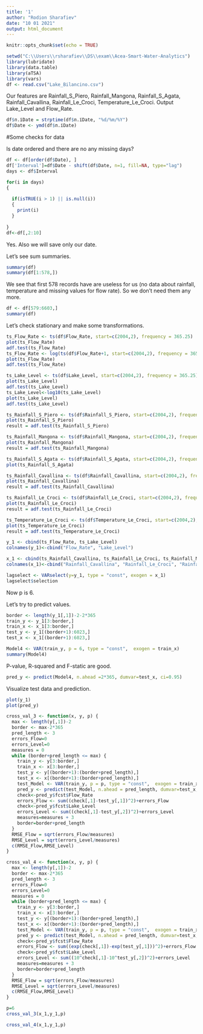 ```yaml
---
title: '1'
author: "Rodion Sharafiev"
date: "10 01 2021"
output: html_document
---
```


```r
knitr::opts_chunk$set(echo = TRUE)
```



```r
setwd("C:\\Users\\rsharafiev\\DS\\exam\\Acea-Smart-Water-Analytics")
library(lubridate)
library(data.table)
library(aTSA)
library(vars)
df <- read.csv("Lake_Bilancino.csv")
```


Our features are Rainfall_S_Piero, Rainfall_Mangona, Rainfall_S_Agata, Rainfall_Cavallina, Rainfall_Le_Croci, Temperature_Le_Croci.
Output Lake_Level and Flow_Rate.


```r
df$п.їDate = strptime(df$п.їDate, "%d/%m/%Y")
df$Date <- ymd(df$п.їDate)
```
#Some checks for data

Is date ordered and there are no any missing days?
```r
df <- df[order(df$Date), ]
df['Interval']=df$Date - shift(df$Date, n=1, fill=NA, type="lag")
days <- df$Interval

for(i in days)
{
  
  if(isTRUE(i > 1) || is.null(i))
  {
    print(i)
  }
    
}
df<-df[,2:10]
```
Yes. Also we will save only our date.

Let's see sum summaries.
```r

summary(df)
summary(df[1:578,])
```
We see that first 578 records have are useless for us (no data about rainfall, temperature and missing values for flow rate).
So we don't need them any more.
```r
df <- df[579:6603,]
summary(df)
```
Let's check stationary and make some transformations.
```r
ts_Flow_Rate <- ts(df$Flow_Rate, start=c(2004,2), frequency = 365.25)
plot(ts_Flow_Rate)
adf.test(ts_Flow_Rate)
ts_Flow_Rate <- log(ts(df$Flow_Rate+1, start=c(2004,2), frequency = 365.25))
plot(ts_Flow_Rate)
adf.test(ts_Flow_Rate)
```
```r
ts_Lake_Level <- ts(df$Lake_Level, start=c(2004,2), frequency = 365.25)
plot(ts_Lake_Level)
adf.test(ts_Lake_Level)
ts_Lake_Level<-log10(ts_Lake_Level)
plot(ts_Lake_Level)
adf.test(ts_Lake_Level)
```
```r
ts_Rainfall_S_Piero <- ts(df$Rainfall_S_Piero, start=c(2004,2), frequency = 365.25)
plot(ts_Rainfall_S_Piero)
result = adf.test(ts_Rainfall_S_Piero)

```
```r
ts_Rainfall_Mangona <- ts(df$Rainfall_Mangona, start=c(2004,2), frequency = 365.25)
plot(ts_Rainfall_Mangona)
result = adf.test(ts_Rainfall_Mangona)

```
```r
ts_Rainfall_S_Agata <- ts(df$Rainfall_S_Agata, start=c(2004,2), frequency = 365.25)
plot(ts_Rainfall_S_Agata)

```
```r
ts_Rainfall_Cavallina <- ts(df$Rainfall_Cavallina, start=c(2004,2), frequency = 365.25)
plot(ts_Rainfall_Cavallina)
result = adf.test(ts_Rainfall_Cavallina)

```
```r
ts_Rainfall_Le_Croci <- ts(df$Rainfall_Le_Croci, start=c(2004,2), frequency = 365.25)
plot(ts_Rainfall_Le_Croci)
result = adf.test(ts_Rainfall_Le_Croci)

```
```r
ts_Temperature_Le_Croci <- ts(df$Temperature_Le_Croci, start=c(2004,2), frequency = 365.25)
plot(ts_Temperature_Le_Croci)
result = adf.test(ts_Temperature_Le_Croci)

```

```r
y_1 <- cbind(ts_Flow_Rate, ts_Lake_Level)
colnames(y_1)<-cbind("Flow_Rate", "Lake_Level")

x_1 <- cbind(ts_Rainfall_Cavallina, ts_Rainfall_Le_Croci, ts_Rainfall_Mangona, ts_Rainfall_S_Agata, ts_Rainfall_S_Piero, ts_Temperature_Le_Croci, shift(ts_Rainfall_Cavallina), shift(ts_Rainfall_Le_Croci), shift(ts_Rainfall_Mangona), shift(ts_Rainfall_S_Agata), shift(ts_Rainfall_S_Piero),shift(ts_Temperature_Le_Croci),shift(ts_Rainfall_Cavallina, n=2L), shift(ts_Rainfall_Le_Croci, n=2L), shift(ts_Rainfall_Mangona, n=2L), shift(ts_Rainfall_S_Agata, n=2L), shift(ts_Rainfall_S_Piero, n=2L),shift(ts_Temperature_Le_Croci, n=2L))
colnames(x_1)<-cbind("Rainfall_Cavallina", "Rainfall_Le_Croci", "Rainfall_Mangona", "Rainfall_S_Agata", "Rainfall_S_Piero", "Temperature_Le_Croci","Rainfall_Cavallina_1", "Rainfall_Le_Croci_1", "Rainfall_Mangona_1", "Rainfall_S_Agata_1", "Rainfall_S_Piero_1","Temperature_Le_Croci_1","Rainfall_Cavallina_2", "Rainfall_Le_Croci_2", "Rainfall_Mangona_2", "Rainfall_S_Agata_2", "Rainfall_S_Piero_2","Temperature_Le_Croci_2")

lagselect <- VARselect(y=y_1, type = "const", exogen = x_1)
lagselect$selection
```
Now p is 6.

Let's try to predict values.
```r
border <- length(y_1[,1])-2-2*365
train_y <- y_1[3:border,]
train_x <- x_1[3:border,]
test_y <- y_1[(border+1):6023,]
test_x <- x_1[(border+1):6023,]


```

```r
Model4 <- VAR(train_y, p = 6, type = "const",  exogen = train_x)
summary(Model4)
```
P-value, R-squared and F-static are good.
```r
pred_y <- predict(Model4, n.ahead =2*365, dumvar=test_x, ci=0.95)
```




Visualize test data and prediction.
```r

plot(y_1)
plot(pred_y)
```

```r
cross_val_3 <- function(x, y, p) {
  max <- length(y[,1])-2
  border <- max-2*365
  pred_length <- 3
  errors_Flow=0
  errors_Level=0
  measures = 0
  while (border+pred_length <= max) {
    train_y <- y[3:border,]
    train_x <- x[3:border,]
    test_y <- y[(border+1):(border+pred_length),]
    test_x <- x[(border+1):(border+pred_length),]
    test_Model <- VAR(train_y, p = p, type = "const",  exogen = train_x)
    pred_y <- predict(test_Model, n.ahead = pred_length, dumvar=test_x, ci=0.95)
    check<-pred_y$fcst$Flow_Rate
    errors_Flow <- sum((check[,1]-test_y[,1])^2)+errors_Flow
    check<-pred_y$fcst$Lake_Level
    errors_Level <- sum((check[,1]-test_y[,2])^2)+errors_Level
    measures=measures + 3
    border=border+pred_length
  }
  RMSE_Flow = sqrt(errors_Flow/measures)
  RMSE_Level = sqrt(errors_Level/measures)
  c(RMSE_Flow,RMSE_Level)
}
```

```r
cross_val_4 <- function(x, y, p) {
  max <- length(y[,1])-2
  border <- max-2*365
  pred_length <- 3
  errors_Flow=0
  errors_Level=0
  measures = 0
  while (border+pred_length <= max) {
    train_y <- y[3:border,]
    train_x <- x[3:border,]
    test_y <- y[(border+1):(border+pred_length),]
    test_x <- x[(border+1):(border+pred_length),]
    test_Model <- VAR(train_y, p = p, type = "const",  exogen = train_x)
    pred_y <- predict(test_Model, n.ahead = pred_length, dumvar=test_x, ci=0.95)
    check<-pred_y$fcst$Flow_Rate
    errors_Flow <- sum((exp(check[,1])-exp(test_y[,1]))^2)+errors_Flow
    check<-pred_y$fcst$Lake_Level
    errors_Level <- sum((10^check[,1]-10^test_y[,2])^2)+errors_Level
    measures=measures + 3
    border=border+pred_length
  }
  RMSE_Flow = sqrt(errors_Flow/measures)
  RMSE_Level = sqrt(errors_Level/measures)
  c(RMSE_Flow,RMSE_Level)
}
```

```r
p=6
cross_val_3(x_1,y_1,p)
```

```r
cross_val_4(x_1,y_1,p)
```